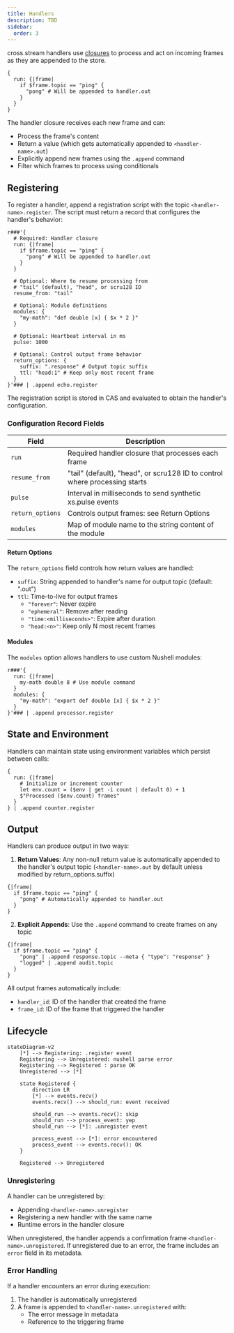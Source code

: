 ```yaml
---
title: Handlers
description: TBD
sidebar:
  order: 3
---
```




cross.stream handlers use <Link to="nu" />
[closures](https://www.nushell.sh/lang-guide/chapters/types/basic_types/closure.html)
to process and act on incoming frames as they are appended to the store.

```nushell
{
  run: {|frame|
    if $frame.topic == "ping" {
      "pong" # Will be appended to handler.out
    }
  }
}
```

The handler closure receives each new frame and can:

- Process the frame's content
- Return a value (which gets automatically appended to `<handler-name>.out`)
- Explicitly append new frames using the `.append` command
- Filter which frames to process using conditionals

## Registering

To register a handler, append a registration script with the topic
`<handler-name>.register`. The script must return a record that configures the
handler's behavior:

```nushell
r###'{
  # Required: Handler closure
  run: {|frame|
    if $frame.topic == "ping" {
      "pong" # Will be appended to handler.out
    }
  }

  # Optional: Where to resume processing from
  # "tail" (default), "head", or scru128 ID
  resume_from: "tail"

  # Optional: Module definitions
  modules: {
    "my-math": "def double [x] { $x * 2 }"
  }

  # Optional: Heartbeat interval in ms
  pulse: 1000

  # Optional: Control output frame behavior
  return_options: {
    suffix: ".response" # Output topic suffix
    ttl: "head:1" # Keep only most recent frame
  }
}'### | .append echo.register
```

The registration script is stored in CAS and evaluated to obtain the handler's
configuration.

### Configuration Record Fields

| Field            | Description                                                                |
| ---------------- | -------------------------------------------------------------------------- |
| `run`            | Required handler closure that processes each frame                         |
| `resume_from`    | "tail" (default), "head", or scru128 ID to control where processing starts |
| `pulse`          | Interval in milliseconds to send synthetic xs.pulse events                 |
| `return_options` | Controls output frames: see Return Options                                 |
| `modules`        | Map of module name to the string content of the module                     |

#### Return Options

The `return_options` field controls how return values are handled:

- `suffix`: String appended to handler's name for output topic (default: ".out")
- `ttl`: Time-to-live for output frames
  - `"forever"`: Never expire
  - `"ephemeral"`: Remove after reading
  - `"time:<milliseconds>"`: Expire after duration
  - `"head:<n>"`: Keep only N most recent frames

#### Modules

The `modules` option allows handlers to use custom Nushell modules:

```nushell
r###'{
  run: {|frame|
    my-math double 8 # Use module command
  }
  modules: {
    "my-math": "export def double [x] { $x * 2 }"
  }
}'### | .append processor.register
```

## State and Environment

Handlers can maintain state using environment variables which persist between
calls:

```nushell
{
  run: {|frame|
    # Initialize or increment counter
    let env.count = ($env | get -i count | default 0) + 1
    $"Processed ($env.count) frames"
  }
} | .append counter.register
```

## Output

Handlers can produce output in two ways:

1. **Return Values**: Any non-null return value is automatically appended to the
   handler's output topic (`<handler-name>.out` by default unless modified by
   return_options.suffix)

```nushell
{|frame|
  if $frame.topic == "ping" {
    "pong" # Automatically appended to handler.out
  }
}
```

2. **Explicit Appends**: Use the `.append` command to create frames on any topic

```nushell
{|frame|
  if $frame.topic == "ping" {
    "pong" | .append response.topic --meta { "type": "response" }
    "logged" | .append audit.topic
  }
}
```

All output frames automatically include:

- `handler_id`: ID of the handler that created the frame
- `frame_id`: ID of the frame that triggered the handler

## Lifecycle

```mermaid
stateDiagram-v2
    [*] --> Registering: .register event
    Registering --> Unregistered: nushell parse error
    Registering --> Registered : parse OK
    Unregistered --> [*]

    state Registered {
        direction LR
        [*] --> events.recv()
        events.recv() --> should_run: event received

        should_run --> events.recv(): skip
        should_run --> process_event: yep
        should_run --> [*]: .unregister event

        process_event --> [*]: error encountered
        process_event --> events.recv(): OK
    }

    Registered --> Unregistered
```

### Unregistering

A handler can be unregistered by:

- Appending `<handler-name>.unregister`
- Registering a new handler with the same name
- Runtime errors in the handler closure

When unregistered, the handler appends a confirmation frame
`<handler-name>.unregistered`. If unregistered due to an error, the frame
includes an `error` field in its metadata.

### Error Handling

If a handler encounters an error during execution:

1. The handler is automatically unregistered
2. A frame is appended to `<handler-name>.unregistered` with:
   - The error message in metadata
   - Reference to the triggering frame
